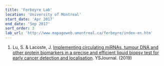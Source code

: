 ```yaml
---
title: 'Ferbeyre Lab'
location: 'University of Montreal'
start_date: 'Apr 2017'
end_date: 'Sep 2017'
sort_order: 3
lab_url: 'http://www.mapageweb.umontreal.ca/ferbeyre/index-en.htm'
---
```


1. Lu, S. & Lacoste, J. [Implementing circulating miRNAs, tumour DNA and other protein biomarkers in a precise and efficient liquid biopsy test for early cancer detection and localisation](https://ysjournal.com/implementing-circulating-mirnas-tumour-dna-and-other-protein-biomarkers-in-a-precise-and-efficient-liquid-biopsy-test-for-early-cancer-detection-and-localisation/). YSJournal. (2019)
